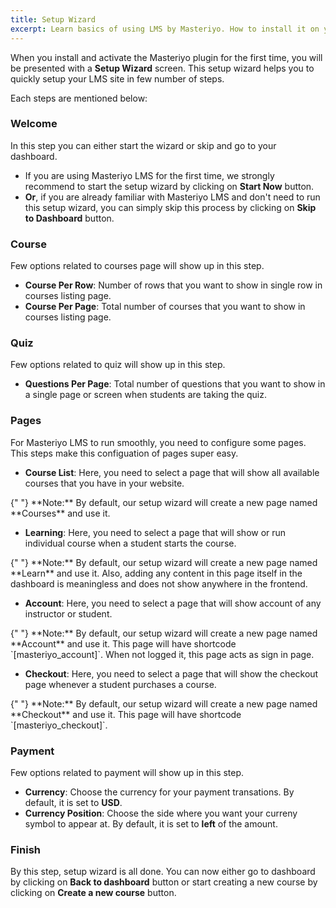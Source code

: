 ```yaml
---
title: Setup Wizard
excerpt: Learn basics of using LMS by Masteriyo. How to install it on your WordPress setup.
---
```


When you install and activate the Masteriyo plugin for the first time, you will be presented with a **Setup Wizard** screen. This setup wizard helps you to quickly setup your LMS site in few number of steps.

Each steps are mentioned below:

### Welcome

In this step you can either start the wizard or skip and go to your dashboard.

- If you are using Masteriyo LMS for the first time, we strongly recommend to start the setup wizard by clicking on **Start Now** button.
- **Or**, if you are already familiar with Masteriyo LMS and don't need to run this setup wizard, you can simply skip this process by clicking on **Skip to Dashboard** button.

### Course

Few options related to courses page will show up in this step.

- **Course Per Row**: Number of rows that you want to show in single row in courses listing page.
- **Course Per Page**: Total number of courses that you want to show in courses listing page.

### Quiz

Few options related to quiz will show up in this step.

- **Questions Per Page**: Total number of questions that you want to show in a single page or screen when students are taking the quiz.

### Pages

For Masteriyo LMS to run smoothly, you need to configure some pages. This steps make this configuation of pages super easy.

- **Course List**: Here, you need to select a page that will show all available courses that you have in your website.

 <Callout>
  {" "}  
  **Note:** By default, our setup wizard will create a new page named **Courses** and use it. 
  </Callout>

- **Learning**: Here, you need to select a page that will show or run individual course when a student starts the course.

 <Callout>
  {" "}  
  **Note:** By default, our setup wizard will create a new page named **Learn** and use it. Also, adding any content in this page itself in the dashboard is meaningless and does not show anywhere in the frontend. 
  </Callout>

- **Account**: Here, you need to select a page that will show account of any instructor or student.

 <Callout>
  {" "}  
  **Note:** By default, our setup wizard will create a new page named **Account** and use it. This page will have shortcode `[masteriyo_account]`. When not logged it, this page acts as sign in page. 
  </Callout>

- **Checkout**: Here, you need to select a page that will show the checkout page whenever a student purchases a course.

 <Callout>
  {" "}  
  **Note:** By default, our setup wizard will create a new page named **Checkout** and use it. This page will have shortcode `[masteriyo_checkout]`. 
  </Callout>

### Payment

Few options related to payment will show up in this step.

- **Currency**: Choose the currency for your payment transations. By default, it is set to **USD**.
- **Currency Position**: Choose the side where you want your curreny symbol to appear at. By default, it is set to **left** of the amount.

### Finish

By this step, setup wizard is all done. You can now either go to dashboard by clicking on **Back to dashboard** button or start creating a new course by clicking on **Create a new course** button.

